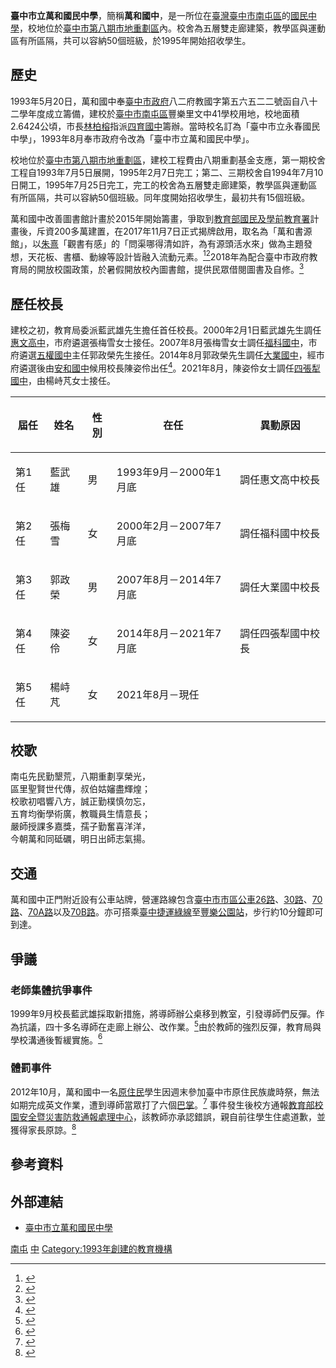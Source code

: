 {{Infobox School
| name = 臺中市立萬和國民中學
| other_name = Taichung Municipal<br>Wan-He Junior High School
| logo = 
| image = 
| caption = 
| motto = 誠正勤樸
| established = 1993年5月20日<ref name="about">{{cite web |url=http://www.whjh.tc.edu.tw/about.html |title=萬和國中校史沿革 |author=<!--Staff writer(s); no by-line.--> |access-date=2019-03-04 |archive-date=2019-03-06 |archive-url=https://web.archive.org/web/20190306043724/http://www.whjh.tc.edu.tw/about.html |dead-url=no }}</ref>
| founded = 1995年8月1日<ref name="government">{{cite web |url=https://www.tc.edu.tw/school/list/detail/id/695 |title=臺中市立萬和國民中學 詳細資料 |author=<!--Staff writer(s); no by-line.--> |date=2019-02-14 |publisher=台中市政府教育局 |access-date=2019-03-04 |archive-date=2019-03-06 |archive-url=https://web.archive.org/web/20190306111429/https://www.tc.edu.tw/school/list/detail/id/695 |dead-url=no }}</ref>
| type = 市立[[國民中學|國民中學]]
| language = 
| affiliation = [[臺中市政府|臺中市政府]]
| country = {{ROC}}
| city = [[臺中市|臺中市]][[南屯區|南屯區]]
| zipcode = 40877
| address = 永春東路885號
| grades = 國一～國三
| principal = 楊峙芃
| staff = 79<ref name="government"></ref>
| students = 787<ref name="government"></ref>
| classes = 30
| area = 26424 平方公尺<ref name="government"></ref>
| telephone = {{tel|886|4|23817264}}
| fax = {{fax|886|4|23817265}}
| website = [http://www.whjh.tc.edu.tw/ www.whjh.tc.edu.tw]
| school_code = 193522
| coordinates = {{Coord|24.1346|N|120.6407|E|display=inline,title}}
| lastupdate = {{date|2019-03-04|iso}}
}}
'''臺中市立萬和國民中學'''，簡稱'''萬和國中'''，是一所位在[[臺灣|臺灣]][[臺中市|臺中市]][[南屯區|南屯區]]的[[國民中學|國民中學]]，校地位於[[臺中市第八期市地重劃區|臺中市第八期市地重劃區]]內。校舍為五層雙走廊建築，教學區與運動區有所區隔，共可以容納50個班級，於1995年開始招收學生。

== 歷史 ==
1993年5月20日，萬和國中奉[[臺中市政府|臺中市政府]]八二府教國字第五六五二二號函自八十二學年度成立籌備，建校於[[臺中市|臺中市]][[南屯區|南屯區]]豐樂里文中41學校用地，校地面積2.6424公頃，市長[[林柏榕|林柏榕]]指派[[臺中市立四育國民中學|四育國中]]籌辦。當時校名訂為「臺中市立永春國民中學」，1993年8月奉市政府令改為「臺中市立萬和國民中學」。

校地位於[[臺中市第八期市地重劃區|臺中市第八期市地重劃區]]，建校工程費由八期重劃基金支應，第一期校舍工程自1993年7月5日展開，1995年2月7日完工；第二、三期校舍自1994年7月10日開工，1995年7月25日完工，完工的校舍為五層雙走廊建築，教學區與運動區有所區隔，共可以容納50個班級。同年度開始招收學生，最初共有15個班級。

萬和國中改善圖書館計畫於2015年開始籌畫，爭取到[[教育部國民及學前教育署|教育部國民及學前教育署]]計畫後，斥資200多萬建置，在2017年11月7日正式揭牌啟用，取名為「萬和書源館」，以[[朱熹|朱熹]]「觀書有感」的「問渠哪得清如許，為有源頭活水來」做為主題發想，天花板、書櫃、動線等設計皆融入流動元素。<ref>{{cite news |author=閻鳳婷 |title=新圖書館媲美誠品 萬和學生愛上閱讀 |url=https://nextedu.biz/article/335 |newspaper=新一代兒童週報 |access-date=2019-03-04 |archive-date=2019-03-06 |archive-url=https://web.archive.org/web/20190306043528/https://nextedu.biz/article/335 |dead-url=no }}</ref><ref>{{cite news |author=<!--Staff writer(s); no by-line.--> |date=2017-12-10 |title=教育夥伴齊心力　成就萬和書源館 |url=http://www.tc.edu.tw/epaper/index/view/id/2876 |newspaper=臺中市教育電子報 |access-date=2019-03-04 |archive-date=2019-03-06 |archive-url=https://web.archive.org/web/20190306043945/http://www.tc.edu.tw/epaper/index/view/id/2876 |dead-url=no }}</ref>2018年為配合臺中市政府教育局的開放校園政策，於暑假開放校內圖書館，提供民眾借閱圖書及自修。<ref>{{cite news |author=陳世宗 |date=2018-06-23 |title=中市15校暑假試辦擴大開放校園公共空間資源共享 |url=https://www.chinatimes.com/realtimenews/20180627003020-260405 |newspaper=中時電子報 |access-date=2019-03-04 |archive-date=2019-03-06 |archive-url=https://web.archive.org/web/20190306043212/https://www.chinatimes.com/realtimenews/20180627003020-260405 |dead-url=no }}</ref>

== 歷任校長 ==
建校之初，教育局委派藍武雄先生擔任首任校長。2000年2月1日藍武雄先生調任[[臺中市立惠文高級中學|惠文高中]]，市府遴選張梅雪女士接任。2007年8月張梅雪女士調任[[臺中市立福科國民中學|福科國中]]，市府遴選[[臺中市立五權國民中學|五權國中]]主任郭政榮先生接任。2014年8月郭政榮先生調任[[臺中市立大業國民中學|大業國中]]，經市府遴選後由[[臺中市立安和國民中學|安和國中]]候用校長陳姿伶出任<ref>{{cite web |url=http://163.17.40.10/news/show?id=59035 |title=公告103學年度第1學期臺中市市立國民中學校長遴選第二階段第1次遴選結果 |author=<!--Staff writer(s); no by-line.--> |access-date=2019-03-04 |archive-date=2019-03-06 |archive-url=https://web.archive.org/web/20190306044020/http://163.17.40.10/news/show?id=59035 |dead-url=no }}</ref>。2021年8月，陳姿伶女士調任[[臺中市立四張犁國民中學|四張犁國中]]，由楊峙芃女士接任。
{| class=wikitable
|- 
!屆任||姓名||性別||在任||異動原因
|-
|第1任||藍武雄||男||1993年9月－2000年1月底||調任惠文高中校長
|-
|第2任||張梅雪||女||2000年2月－2007年7月底||調任福科國中校長
|-
|第3任||郭政榮||男||2007年8月－2014年7月底||調任大業國中校長
|-
|第4任||陳姿伶||女||2014年8月－2021年7月底||調任四張犁國中校長 
|-
|第5任||楊峙芃||女||2021年8月－現任||
|}

== 校歌 ==
南屯先民勤墾荒，八期重劃享榮光，<br>區里聖賢世代傳，叔伯姑嬸盡輝煌；<br>校歌初唱響八方，誠正勤樸慎勿忘，<br>五育均衡學術廣，教職員生情意長；<br>嚴師授課多嘉獎，孺子勤奮喜洋洋，<br>今朝萬和同砥礪，明日出師志氣揚。

== 交通 ==
萬和國中正門附近設有公車站牌，營運路線包含[[臺中市市區公車|臺中市市區公車]][[台中市公車26路|26路]]、[[台中市公車30路|30路]]、[[台中市公車70路|70路]]、[[台中市公車70路|70A路]]以及[[台中市公車70路|70B路]]。亦可搭乘[[臺中捷運|臺中捷運]][[臺中捷運綠線|綠線]]至[[豐樂公園站|豐樂公園站]]，步行約10分鐘即可到達。

== 爭議 ==
=== 老師集體抗爭事件 ===
1999年9月校長藍武雄採取新措施，將導師辦公桌移到教室，引發導師們反彈。作為抗議，四十多名導師在走廊上辦公、改作業。<ref>{{cite news |author=<!--Staff writer(s); no by-line.--> |date=1999-09-08 |title=台中萬和國中老師集體抗爭 |url=https://news.cts.com.tw/cts/general/199909/199909080031895.html |newspaper=華視 |access-date=2019-03-04 |archive-date=2019-03-06 |archive-url=https://web.archive.org/web/20190306042646/https://news.cts.com.tw/cts/general/199909/199909080031895.html |dead-url=no }}</ref>由於教師的強烈反彈，教育局與學校溝通後暫緩實施。<ref>{{cite web |url=https://www.personnel.taichung.gov.tw/923727/post |title=老師辦公桌移教室　溝通後已暫緩實施 |author=<!--Staff writer(s); no by-line.--> |publisher=臺中市政府 |access-date=2019-03-04 |archive-date=2019-03-06 |archive-url=https://web.archive.org/web/20190306051121/https://www.personnel.taichung.gov.tw/923727/post |dead-url=no }}</ref>

=== 體罰事件===
2012年10月，萬和國中一名[[臺灣原住民族|原住民]]學生因週末參加臺中市原住民族歲時祭，無法如期完成英文作業，遭到導師當眾打了六個[[掌摑|巴掌]]。<ref>{{cite news |author=<!--Staff writer(s); no by-line.--> |title=萬和國中體罰事件 教育局長要求學校加強教師輔導並要求教師做好情緒管理 |url=http://tc.news.tnn.tw/news.html?c=6&id=59677 |newspaper=數位台中地方新聞 |date=2012-10-19 |access-date=2019-03-04 |archive-date=2019-03-06 |archive-url=https://web.archive.org/web/20190306043823/http://tc.news.tnn.tw/news.html?c=6&id=59677 |dead-url=no }}</ref> 事件發生後校方通報[[教育部校園安全暨災害防救通報處理中心|教育部校園安全暨災害防救通報處理中心]]，該教師亦承認錯誤，親自前往學生住處道歉，並獲得家長原諒。<ref>{{cite news |author=蔡智銘 |title=導師連摑國中女6巴掌 |url=https://tw.appledaily.com/headline/daily/20121020/34587200/ |newspaper=蘋果日報 |date=2012-10-20 |location=台中| access-date=2019-03-04 }}</ref> 

== 參考資料 ==
{{Reflist}}

== 外部連結 ==
*[http://www.whjh.tc.edu.tw 臺中市立萬和國民中學] {{Wayback|url=http://www.whjh.tc.edu.tw/ |date=20120806101105 }}

{{臺中市國民中小學}}

[[Category:臺中市立國民中學|南屯]]
[[Category:南屯區學校|中]]
[[Category:1993年創建的教育機構|Category:1993年創建的教育機構]]